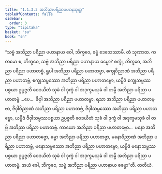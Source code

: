 ```yaml
---
title: "1.1.3.3 အဘိညာပရိညာပဟာနသုတ္တ"
tableOfContents: false
sidebar:
  order: 3
type: "tipitaka"
basket: "su"
book: "sn"
---
```



<DynamicBreadcrumb />

<Division number="25" book="sn" e="ch" v="18" p="283">

<Paragraph number="67" book="sn">
“သဗ္ဗံ အဘိညာ ပရိညာ ပဟာနာယ ဝေါ, ဘိက္ခဝေ, ဓမ္မံ ဒေသေဿာမိ. တံ သုဏာထ. ကတမော စ, ဘိက္ခဝေ, သဗ္ဗံ အဘိညာ ပရိညာ ပဟာနာယ ဓမ္မော? စက္ခုံ, ဘိက္ခဝေ, အဘိညာ ပရိညာ ပဟာတဗ္ဗံ, ရူပါ အဘိညာ ပရိညာ ပဟာတဗ္ဗာ, စက္ခုဝိညာဏံ အဘိညာ ပရိညာ ပဟာတဗ္ဗံ, စက္ခုသမ္ဖဿော အဘိညာ ပရိညာ ပဟာတဗ္ဗော, ယမ္ပိဒံ စက္ခုသမ္ဖဿပစ္စယာ ဥပ္ပဇ္ဇတိ ဝေဒယိတံ သုခံ ဝါ ဒုက္ခံ ဝါ အဒုက္ခမသုခံ ဝါ တမ္ပိ အဘိညာ ပရိညာ ပဟာတဗ္ဗံ …ပေ…  ဇိဝှါ အဘိညာ ပရိညာ ပဟာတဗ္ဗာ, ရသာ အဘိညာ ပရိညာ ပဟာတဗ္ဗာ, ဇိဝှါဝိညာဏံ အဘိညာ ပရိညာ ပဟာတဗ္ဗံ, ဇိဝှါသမ္ဖဿော အဘိညာ ပရိညာ ပဟာတဗ္ဗော, ယမ္ပိဒံ ဇိဝှါသမ္ဖဿပစ္စယာ ဥပ္ပဇ္ဇတိ ဝေဒယိတံ သုခံ ဝါ ဒုက္ခံ ဝါ အဒုက္ခမသုခံ ဝါ တမ္ပိ အဘိညာ ပရိညာ ပဟာတဗ္ဗံ. ကာယော အဘိညာ ပရိညာ ပဟာတဗ္ဗော…  မနော အဘိညာ ပရိညာ ပဟာတဗ္ဗော, ဓမ္မာ အဘိညာ ပရိညာ ပဟာတဗ္ဗာ, မနောဝိညာဏံ အဘိညာ ပရိညာ ပဟာတဗ္ဗံ, မနောသမ္ဖဿော အဘိညာ ပရိညာ ပဟာတဗ္ဗော, ယမ္ပိဒံ မနောသမ္ဖဿပစ္စယာ ဥပ္ပဇ္ဇတိ ဝေဒယိတံ သုခံ ဝါ ဒုက္ခံ ဝါ အဒုက္ခမသုခံ ဝါ တမ္ပိ အဘိညာ ပရိညာ ပဟာတဗ္ဗံ. အယံ ခေါ, ဘိက္ခဝေ, သဗ္ဗံ အဘိညာ ပရိညာ ပဟာနာယ ဓမ္မော”တိ.

</Paragraph>
</Division>

<Paragraph number="68" type="center" book="sn">
တတိယံ.
</Paragraph>
